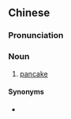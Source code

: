 {{also|薄煎饼}}
==Chinese==
{{zh-forms|s=薄煎饼|type=12}}

===Pronunciation===
{{zh-pron
|m=bójiānbǐng
|c=bok6 zin1 beng2
|cat=n
}}

===Noun===
{{zh-noun}}

# [[pancake]]

====Synonyms====
* {{zh-l|薄烤餅|tr=báokǎobǐng}}